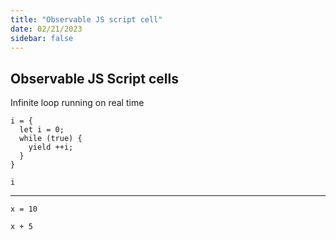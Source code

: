 ```yaml
---
title: "Observable JS script cell"
date: 02/21/2023
sidebar: false
---
```


## Observable JS Script cells

Infinite loop running on real time

```ojs
i = {
  let i = 0;
  while (true) {
    yield ++i;
  }
}
````

```ojs
i
```
---


```ojs
x = 10
```

```ojs
x + 5
```